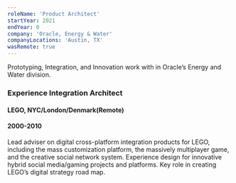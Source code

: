 ```yaml
---
roleName: 'Product Architect'
startYear: 2021
endYear: 0
company: 'Oracle, Energy & Water'
companyLocations: 'Austin, TX'
wasRemote: true
---
```

Prototyping, Integration, and Innovation work with in Oracle’s Energy and Water division.

### Experience Integration Architect
#### LEGO, NYC/London/Denmark(Remote)
#### 2000-2010
Lead adviser on digital cross-platform integration products for LEGO, including the mass customization platform, the massively multiplayer game, and the creative social network system. Experience design for innovative hybrid social media/gaming projects and platforms. Key role in creating LEGO’s digital strategy road map.

